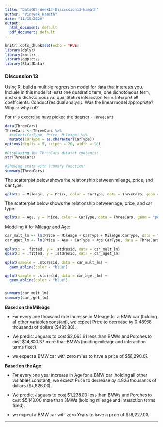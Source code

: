 ---
title: "Data605-Week13-Discussion13-kamath"
author: "Vinayak Kamath"
date: "11/15/2020"
output:
  html_document: default
  pdf_document: default
---

```{r setup, include=FALSE}
knitr::opts_chunk$set(echo = TRUE)
library(dplyr)
library(knitr)
library(ggplot2)
library(Stat2Data)

```


### Discussion 13

Using R, build a multiple regression model for data that interests you.  Include in this model at least one quadratic term, one dichotomous term, and one dichotomous vs. quantitative interaction term.  Interpret all coefficients. Conduct residual analysis.  Was the linear model appropriate? Why or why not?

For this excercise have picked the dataset - `ThreeCars`

```{r}

data(ThreeCars)
ThreeCars <- ThreeCars %>%
  #select(CarType, Price, Mileage) %>%
  mutate(CarType = as.character(CarType))
options(digits = 5, scipen = 20, width = 90)

#Displaying the ThreeCars dataset contents:
str(ThreeCars)

#Showing stats with Summary function:
summary(ThreeCars)

```  

The scatterplot below shows the relationship between mileage, price, and car type.  
```{r}
qplot(x = Mileage, y = Price, color = CarType, data = ThreeCars, geom = "point")
```

The scatterplot below shows the relationship between age, price, and car type.  
```{r}
qplot(x = Age, y = Price, color = CarType, data = ThreeCars, geom = "point")
```

Modeling it for Mileage and Age:
```{r}
car_mult_lm <- lm(Price ~ Mileage + CarType + Mileage:CarType, data = ThreeCars)
car_aget_lm <- lm(Price ~ Age + CarType + Age:CarType, data = ThreeCars)

qplot(x = .fitted, y = .stdresid, data = car_mult_lm)
qplot(x = .fitted, y = .stdresid, data = car_aget_lm)

qplot(sample = .stdresid, data = car_mult_lm) + 
  geom_abline(color = "blue")

qplot(sample = .stdresid, data = car_aget_lm) + 
  geom_abline(color = "blue")


summary(car_mult_lm)
summary(car_aget_lm)

```

**Based on the Mileage:**  
  
- For every one thousand mile increase in Mileage for a BMW car (holding all other variables constant), we expect Price to decrease by 0.48988 thousands of dollars ($489.88).   

- We predict Jaguars to cost $2,062.61 less than BMWs and Porches to cost $14,800.37 more than BMWs (holding mileage and interaction terms fixed).  

- we expect a BMW car with zero miles to have a price of $56,290.07.  

**Based on the Age:**   
  
- For every one year increase in Age for a BMW car (holding all other variables constant), we expect Price to decrease by 4.826 thousands of dollars ($4,826.00).  

- We predict Jaguars to cost $1,238.00 less than BMWs and Porches to cost $5,148.00 more than BMWs (holding mileage and interaction terms fixed).  

- we expect a BMW car with zero Years to have a price of $58,227.00.  



---